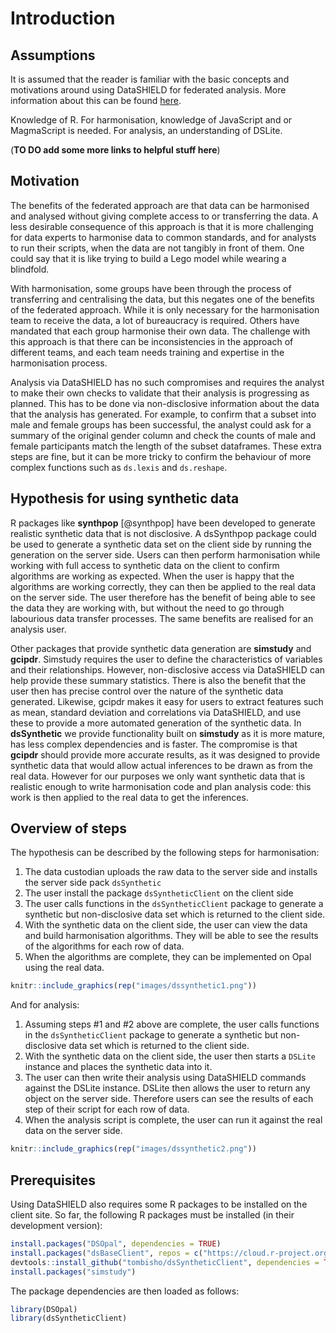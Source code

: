# Introduction {#intro}

## Assumptions

It is assumed that the reader is familiar with the basic concepts and motivations around using DataSHIELD for federated analysis. More information about this can be found [here](https://isglobal-brge.github.io/resource_bookdown/datashield.html).

Knowledge of R. For harmonisation, knowledge of JavaScript and or MagmaScript is needed. For analysis, an understanding of DSLite.

(**TO DO add some more links to helpful stuff here**)

## Motivation

The benefits of the federated approach are that data can be harmonised and analysed without giving complete access to or transferring the data. A less desirable consequence of this approach is that it is more challenging for data experts to harmonise data to common standards, and for analysts to run their scripts, when the data are not tangibly in front of them. One could say that it is like trying to build a Lego model while wearing a blindfold.

With harmonisation, some groups have been through the process of transferring and centralising the data, but this negates one of the benefits of the federated approach. While it is only necessary for the harmonisation team to receive the data, a lot of bureaucracy is required. Others have mandated that each group harmonise their own data. The challenge with this approach is that there can be inconsistencies in the approach of different teams, and each team needs training and expertise in the harmonisation process.

Analysis via DataSHIELD has no such compromises and requires the analyst to make their own checks to validate that their analysis is progressing as planned. This has to be done via non-disclosive information about the data that the analysis has generated. For example, to confirm that a subset into male and female groups has been successful, the analyst could ask for a summary of the original gender column and check the counts of male and female participants match the length of the subset dataframes. These extra steps are fine, but it can be more tricky to confirm the behaviour of more complex functions such as `ds.lexis` and `ds.reshape`.

## Hypothesis for using synthetic data

R packages like **synthpop** [@synthpop] have been developed to generate realistic synthetic data that is not disclosive. A dsSynthpop package could be used to generate a synthetic data set on the client side by running the generation on the server side. Users can then perform harmonisation while working with full access to synthetic data on the client to confirm algorithms are working as expected. When the user is happy that the algorithms are working correctly, they can then be applied to the real data on the server side. The user therefore has the benefit of being able to see the data they are working with, but without the need to go through labourious data transfer processes. The same benefits are realised for an analysis user.

Other packages that provide synthetic data generation are **simstudy** and **gcipdr**. Simstudy requires the user to define the characteristics of variables and their relationships. However, non-disclosive access via DataSHIELD can help provide these summary statistics. There is also the benefit that the user then has precise control over the nature of the synthetic data generated. Likewise, gcipdr makes it easy for users to extract features such as mean, standard deviation and correlations via DataSHIELD, and use these to provide a more automated generation of the synthetic data. In **dsSynthetic** we provide functionality built on **simstudy** as it is more mature, has less complex dependencies and is faster. The compromise is that **gcipdr** should provide more accurate results, as it was designed to provide synthetic data that would allow actual inferences to be drawn as from the real data. However for our purposes we only want synthetic data that is realistic enough to write harmonisation code and plan analysis code: this work is then applied to the real data to get the inferences.


## Overview of steps

The hypothesis can be described by the following steps for harmonisation:

1. The data custodian uploads the raw data to the server side and installs the server side pack `dsSynthetic`
2. The user install the package `dsSyntheticClient` on the client side
3. The user calls functions in the `dsSyntheticClient` package to generate a synthetic but non-disclosive data set which is returned to the client side.
4. With the synthetic data on the client side, the user can view the data and build harmonisation algorithms. They will be able to see the results of the algorithms for each row of data.
5. When the algorithms are complete, they can be implemented on Opal using the real data.


```r
knitr::include_graphics(rep("images/dssynthetic1.png"))

```
And for analysis:

1. Assuming steps #1 and #2 above are complete, the user calls functions in the `dsSyntheticClient` package to generate a synthetic but non-disclosive data set which is returned to the client side.
2. With the synthetic data on the client side, the user then starts a `DSLite` instance and places the synthetic data into it.
3. The user can then write their analysis using DataSHIELD commands against the DSLite instance. DSLite then allows the user to return any object on the server side. Therefore users can see the results of each step of their script for each row of data.
4. When the analysis script is complete, the user can run it against the real data on the server side.

```r
knitr::include_graphics(rep("images/dssynthetic2.png"))

```

## Prerequisites

Using DataSHIELD also requires some R packages to be installed on the client site. So far, the following R packages must be installed (in their development version):

```r
install.packages("DSOpal", dependencies = TRUE)
install.packages("dsBaseClient", repos = c("https://cloud.r-project.org", "https://cran.obiba.org"), dependencies = TRUE)
devtools::install_github("tombisho/dsSyntheticClient", dependencies = TRUE)
install.packages("simstudy")
```

The package dependencies are then loaded as follows:

```r
library(DSOpal)
library(dsSyntheticClient)
```




